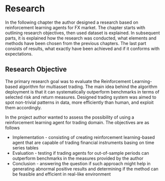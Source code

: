 # Research 

In the following chapter the author designed a research based on reinforcement learning agents for FX market. The chapter starts with outlining research objectives, then used dataset is explained. In subsequent parts, it is explained how the research was conducted, what elements and methods have been chosen from the previous chapters. The last part consists of results, what exactly have been achieved and if it conforms with expectations.

## Research Objective

The primary research goal was to evaluate the Reinforcement Learning-based algorithm for multiasset trading.
The main idea behind the algorithm deployment is that it can systematically outperform benchmarks 
in terms of selected risk and return measures. 
Designed trading system was aimed to spot non-trivial patterns in data, more efficiently than human, and exploit them accordingly.

In the project author wanted to assess the possibility of using a reinforcement learning agent for trading domain. The objectives are as follows

* Implementation - consisting of creating reinforcement learning-based agent that are capable of trading financial instruments 
basing on time series tables
* Evaluation - testing if trading agents for out-of-sample periods can outperform benchmarks in the measures provided by the author
* Conclusion - answering the question if such approach might help in generating abnormal positive results and determining if the method can 
be feasible and efficient in real-like environment



